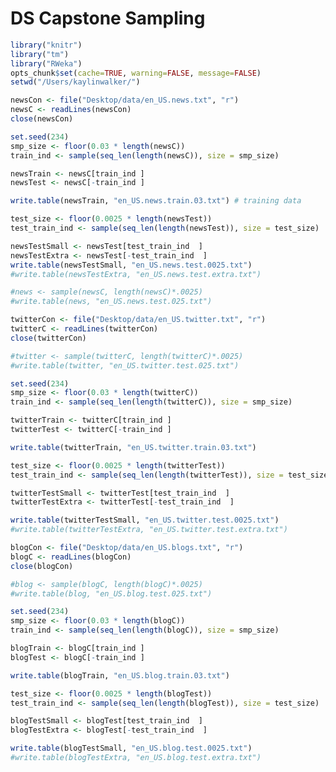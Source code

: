 DS Capstone Sampling
=============================
```r
library("knitr")
library("tm")
library("RWeka")
opts_chunk$set(cache=TRUE, warning=FALSE, message=FALSE)
setwd("/Users/kaylinwalker/")
```

```r
newsCon <- file("Desktop/data/en_US.news.txt", "r")
newsC <- readLines(newsCon)
close(newsCon)

set.seed(234)
smp_size <- floor(0.03 * length(newsC))
train_ind <- sample(seq_len(length(newsC)), size = smp_size)

newsTrain <- newsC[train_ind ]
newsTest <- newsC[-train_ind ]

write.table(newsTrain, "en_US.news.train.03.txt") # training data

test_size <- floor(0.0025 * length(newsTest))
test_train_ind <- sample(seq_len(length(newsTest)), size = test_size)

newsTestSmall <- newsTest[test_train_ind  ]
newsTestExtra <- newsTest[-test_train_ind  ]
write.table(newsTestSmall, "en_US.news.test.0025.txt")
#write.table(newsTestExtra, "en_US.news.test.extra.txt")

#news <- sample(newsC, length(newsC)*.0025)
#write.table(news, "en_US.news.test.025.txt")
```

```r
twitterCon <- file("Desktop/data/en_US.twitter.txt", "r")
twitterC <- readLines(twitterCon)
close(twitterCon)

#twitter <- sample(twitterC, length(twitterC)*.0025)
#write.table(twitter, "en_US.twitter.test.025.txt")

set.seed(234)
smp_size <- floor(0.03 * length(twitterC))
train_ind <- sample(seq_len(length(twitterC)), size = smp_size)

twitterTrain <- twitterC[train_ind ]
twitterTest <- twitterC[-train_ind ]

write.table(twitterTrain, "en_US.twitter.train.03.txt")

test_size <- floor(0.0025 * length(twitterTest))
test_train_ind <- sample(seq_len(length(twitterTest)), size = test_size)

twitterTestSmall <- twitterTest[test_train_ind  ]
twitterTestExtra <- twitterTest[-test_train_ind  ]

write.table(twitterTestSmall, "en_US.twitter.test.0025.txt")
#write.table(twitterTestExtra, "en_US.twitter.test.extra.txt")

```

```r
blogCon <- file("Desktop/data/en_US.blogs.txt", "r")
blogC <- readLines(blogCon)
close(blogCon)

#blog <- sample(blogC, length(blogC)*.0025)
#write.table(blog, "en_US.blog.test.025.txt")

set.seed(234)
smp_size <- floor(0.03 * length(blogC))
train_ind <- sample(seq_len(length(blogC)), size = smp_size)

blogTrain <- blogC[train_ind ]
blogTest <- blogC[-train_ind ]

write.table(blogTrain, "en_US.blog.train.03.txt")

test_size <- floor(0.0025 * length(blogTest))
test_train_ind <- sample(seq_len(length(blogTest)), size = test_size)

blogTestSmall <- blogTest[test_train_ind  ]
blogTestExtra <- blogTest[-test_train_ind  ]

write.table(blogTestSmall, "en_US.blog.test.0025.txt")
#write.table(blogTestExtra, "en_US.blog.test.extra.txt")
```



